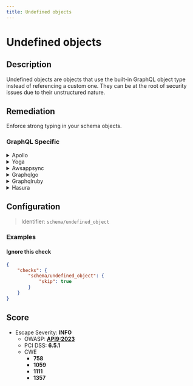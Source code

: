 ```yaml
---
title: Undefined objects
---
```


# Undefined objects

## Description

Undefined objects are objects that use the built-in GraphQL object type instead of referencing a custom one.
They can be at the root of security issues due to their unstructured nature.


## Remediation

Enforce strong typing in your schema objects.



### GraphQL Specific

<details>
    <summary>Apollo</summary>

Ensure that all types in your Apollo GraphQL schema are explicitly defined. Avoid using the generic GraphQLObjectType without proper field definitions to prevent unstructured data vulnerabilities.

</details>

<details>
    <summary>Yoga</summary>

Define all object types explicitly in your GraphQL Yoga schema to avoid security issues related to unstructured data.

</details>

<details>
    <summary>Awsappsync</summary>

Use AWS AppSync's schema definition language to define your types explicitly, and avoid using undefined objects to maintain structured data.

</details>

<details>
    <summary>Graphqlgo</summary>

In your Go application using GraphQL, define all types explicitly and avoid using undefined objects to ensure data integrity.

</details>

<details>
    <summary>Graphqlruby</summary>

In GraphQL-Ruby, define your types explicitly using Ruby classes to avoid the use of undefined objects and ensure data structure.

</details>

<details>
    <summary>Hasura</summary>

When using Hasura, ensure that all GraphQL types are explicitly defined in your schema, and avoid using undefined objects to prevent security vulnerabilities.

</details>

## Configuration

> Identifier: `schema/undefined_object`



### Examples



#### Ignore this check

```json
{
    "checks": {
        "schema/undefined_object": {
            "skip": true
        }
    }
}
```




## Score

- Escape Severity: **<span className="info-severityom">INFO</span>**
  - OWASP: **[API9:2023](https://github.com/OWASP/API-Security/blob/master/editions/2023/en/0xa9-improper-inventory-management.md)**
  - PCI DSS: **6.5.1**
  - CWE
    - **758**
    - **1059**
    - **1111**
    - **1357**
  
  
  







